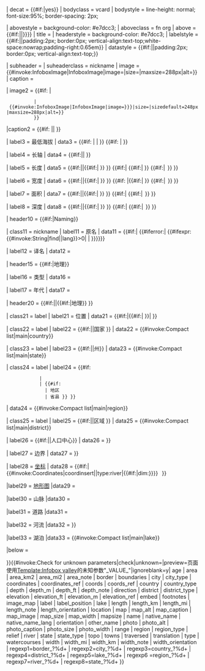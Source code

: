 {{Infobox 
| child       = {{#if:{{{embed|}}}|yes}}
| decat       = {{#if:{{{embed|}}}|yes}}
| bodyclass   = vcard
| bodystyle   = line-height: normal; font-size:95%; border-spacing: 2px;

| abovestyle  = background-color: #e7dcc3;
| aboveclass  = fn org
| above       = {{#if:{{{embed|}}}|{{{name|}}}|{{{name|{{PAGENAME}}}}}}}
| title       = {{{embed|}}}
| headerstyle = background-color: #e7dcc3;
| labelstyle  = {{#if:{{{embed|}}}||padding:2px; border:0px; vertical-align:text-top;white-space:nowrap;padding-right:0.65em}}
| datastyle   = {{#if:{{{embed|}}}||padding:2px; border:0px; vertical-align:text-top;}}

| subheader   = {{{other_name|}}}
| suheaderclass = nickname
| image       = {{#invoke:InfoboxImage|InfoboxImage|image={{{photo|}}}|size={{if empty|{{{photo_size|}}}|{{{photo_width|}}} }}|maxsize=288px|alt={{{photo_alt|}}}}}
| caption     = {{{photo_caption|}}}

| image2      = {{#if:{{{map|}}} | {{location map|{{{map}}}
                | border = infobox | float = center
                | alt = {{{map_alt|}}}
                | width = {{if empty|{{{map_size|}}}|{{{map_width|}}}}}
                | default_width = 248
                | max_width = 288
                | caption = {{if empty|{{{map_caption|}}}|{{{location|}}} }}
                | relief = {{{relief|}}}
                | label = {{if empty|{{{label|}}}|{{{name|}}} }}
                | position = {{{label_position|}}}
                | coordinates = {{if empty|{{{coordinates|}}}|{{{coords|}}}}} }}
           | {{#invoke:InfoboxImage|InfoboxImage|image={{{map_image|{{{image_map|}}}}}}|size={{if empty|{{{map_size|}}}|{{{mapsize|}}}|{{{map_width|}}} }}|sizedefault=248px|maxsize=288px|alt={{{map_alt|}}}}}
           }}
|caption2 = {{#if:{{{map|}}} || {{{map_caption|}}} }}

| label3   = 最低海拔
| data3    = {{#if:{{{elevation|}}} | {{{elevation|}}}|{{convinfobox|{{{elevation_m|}}}|m|{{{elevation_ft|}}}|ft}} }}<!--
             -->{{#if:{{{elevation_ref|}}} | {{{elevation_ref|}}} }}

| label4   = 长轴
| data4    = {{#if:{{{length|}}}{{{length_km|}}}{{{length_mi|}}}||<!--
                 -->{{if empty|{{{direction|}}}|{{{orientation|}}}|{{{length_orientation|}}}}}}}

| label5   = 长度
| data5    = {{#if:{{{length|}}}|{{{length}}}|{{#if:{{{length_km|}}}{{{length_mi|}}}|<!--
             -->{{convinfobox|{{{length_km|}}}|km|{{{length_mi|}}}|mi}} }} }}<!--
             -->{{#if:{{{length_km|}}}{{{length_mi|}}}{{{length|}}}|<!--
                 -->{{#if:{{{direction|}}}{{{orientation|}}}{{{length_orientation|}}}|<!--
                      -->&#32;{{if empty|{{{direction|}}}|{{{orientation|}}}|{{{length_orientation|}}}}} }}<!--
                 -->{{#if:{{{length_note|}}}|&thinsp;{{{length_note}}} }} }}

| label6   = 宽度
| data6    = {{#if:{{{width|}}}|{{{width}}}|{{#if:{{{width_km|}}}{{{width_mi|}}}|<!--
             -->{{convinfobox|{{{width_km|}}}|km|{{{width_mi|}}}|mi}} }} }}<!--
             -->{{#if:{{{width_km|}}}{{{width_mi|}}}{{{width|}}}<!--
                 -->|{{#if:{{{width_orientation|}}}|&#32;{{{width_orientation}}} }}<!--
                 -->{{#if:{{{width_note|}}}|&thinsp;{{{width_note}}} }} }}

| label7   = 面积
| data7    = {{#if:{{{area|}}}|{{{area}}}|{{#if:{{{area_km2|}}}{{{area_mi2|}}}|<!--
             -->{{convinfobox|{{{area_km2|}}}|km2|{{{area_mi2|}}}|mi2}} }} }}<!--
             -->{{#if:{{{area_km2|}}}{{{area_mi2|}}}{{{area|}}}|<!--
                 -->{{#if:{{{area_note|}}}|&thinsp;{{{area_note}}} }} }}

| label8   = 深度
| data8    = {{#if:{{{depth|}}}|{{{depth}}}|{{#if:{{{depth_m|}}}{{{depth_ft|}}}|<!--
             -->{{convinfobox|{{{depth_m|}}}|m|{{{depth_ft|}}}|ft}} }} }}<!--
             -->{{#if:{{{depth_m|}}}{{{depth_ft|}}}{{{depth|}}}|<!--
                 -->{{#if:{{{depth_note|}}}|&thinsp;{{{depth_note}}} }} }}

| header10 = {{#if:{{{native_name|}}}{{{translation|}}}|Naming}}

| class11 = nickname
| label11  = 原名
| data11   = {{#if:{{{native_name|}}}|<!--
                -->{{#iferror:{{native_name|{{{native_name_lang|}}}|{{{native_name}}}}}|<!--
                      -->{{#ifexpr:{{#invoke:String|find|{{{native_name}}}|lang}}>0|<!--
                          -->{{{native_name}}}|<!--
                          -->{{lang|und|{{{native_name}}}}}}}}}}}

| label12   = 译名
| data12    = {{{translation|}}}

| header15 = {{#if:{{{type|}}}{{{age|}}}|地理}}

| label16   = 类型
| data16    = {{{type|}}}

| label17   = 年代
| data17    = {{{age|}}}

| header20 = {{#if:{{{embed|}}}||{{#if:{{{location|}}}{{{country|}}}{{{country1|}}}{{{state|}}}{{{state1|}}}{{{region|}}}{{{region1|}}}{{{district|}}}{{{district1|}}}{{{city|}}}{{{city1|}}}{{{towns|}}}{{{boundaries|}}}{{{border|}}}{{{border1|}}}{{{coordinates|}}}{{{coords|}}}{{{topo|}}}{{{traversed|}}}{{{range|}}}{{{traversed|}}}{{{river|}}}{{{river1|}}}{{{lake|}}}{{{lake1|}}}{{{watercourses|}}}|地理}} }}

| class21  = label
| label21  = 位置
| data21   = {{#if:{{{map|}}}|{{#if:{{{map_caption|}}}|{{{location|}}} }}|{{{location|}}} }}

| class22  = label
| label22  = {{#if:{{{country_type|}}}|{{{country_type}}}|国家 }}
| data22   = {{#invoke:Compact list|main|country}}

| class23  = label
| label23  = {{#if:{{{state_type|}}}|{{{state_type}}}|州}}
| data23  = {{#invoke:Compact list|main|state}}

| class24  = label
| label24  = {{#if:{{{region_type|}}}
             | {{{region_type}}}
             | {{#if:{{{state|}}}
               | 地区
               | 省县 }} }}
| data24 = {{#invoke:Compact list|main|region}}

| class25  = label
| label25 = {{#if:{{{district_type|}}}|{{{district_type}}}|区域 }}
| data25  = {{#invoke:Compact list|main|district}}

| label26  = {{#if:{{{city_type|}}}|{{{city_type}}}|人口中心}}
| data26  = {{if empty|{{{towns|}}}|{{#invoke:Compact list|main|city}}}}

| label27  = 边界
| data27   = {{if empty|{{{boundaries|}}}|{{#invoke:Compact list|main|border}}}}

| label28  = [[地理坐标系|坐标]]
| data28   = {{#if:{{{coordinates|}}}{{{coords|}}}|{{#invoke:Coordinates|coordinsert|{{if empty|{{{coordinates|}}}|{{{coords|}}}}}|type:river|{{#if:{{{length_km|}}}{{{length_mi|}}}{{{width_km|}}}{{{width_mi|}}}{{{area_mi2|}}}{{{area_km2|}}}|dim:{{Infobox dim|length_km={{{length_km|}}}|length_mi={{{length_mi|}}}|width_km={{{width_km|}}}|width_mi={{{width_mi|}}}|area_mi2={{{area_mi2|}}}|area_km2={{{area_km2|}}}}}}}}}<!--
     -->&thinsp;{{if empty|{{{coordinates_ref|}}}|{{{coords_ref|}}} }} }}

|label29 = [[地形图]]
|data29  = {{{topo|}}}

|label30 = 山脉
|data30  = {{{range|}}}

|label31 = 道路
|data31  = {{{traversed|}}}

|label32 = 河流
|data32  = {{if empty|{{{watercourses|}}}|{{#invoke:Compact list|main|river}}}}

|label33 = 湖泊
|data33  = {{#invoke:Compact list|main|lake}}

|below   = {{{footnotes|}}}

}}{{#invoke:Check for unknown parameters|check|unknown={{main other|[[Category:使用Infobox valley未知参数的页面|_VALUE_{{PAGENAME}}]]}}|preview=页面使用[[Template:Infobox valley]]的未知参数"_VALUE_"|ignoreblank=y| age | area | area_km2 | area_mi2 | area_note | border | boundaries | city | city_type | coordinates | coordinates_ref | coords | coords_ref | country | country_type | depth | depth_m | depth_ft | depth_note | direction | district | district_type | elevation | elevation_ft | elevation_m | elevation_ref | embed | footnotes | image_map | label | label_position | lake | length | length_km | length_mi | length_note | length_orientation | location |  map | map_alt | map_caption | map_image | map_size | map_width | mapsize | name | native_name | native_name_lang | orientation | other_name | photo | photo_alt | photo_caption | photo_size | photo_width | range | region | region_type | relief | river | state | state_type | topo | towns | traversed | translation | type | watercourses | width | width_mi | width_km | width_note | width_orientation | regexp1=border_?%d+ | regexp2=city_?%d+ | regexp3=country_?%d+ | regexp4=district_?%d+ | regexp5=lake_?%d+ | regexp6 =region_?%d+ | regexp7=river_?%d+ | regexp8=state_?%d+ 
}}<noinclude>
{{documentation}}
<!--  PLEASE ADD CATEGORIES TO THE /doc SUBPAGE, THANKS     --> 
</noinclude>